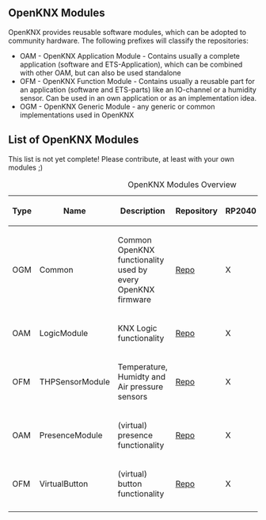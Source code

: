 == OpenKNX Modules ==

OpenKNX provides reusable software modules, which can be adopted to community hardware.
The following prefixes will classify the repositories:

* OAM - OpenKNX Application Module - Contains usually a complete application (software and ETS-Application), which can be combined with other OAM, but can also be used standalone
* OFM - OpenKNX Function Module - Contains usually a reusable part for an application (software and ETS-parts) like an IO-channel or a humidity sensor. Can be used in an own application or as an implementation idea.
* OGM - OpenKNX Generic Module - any generic or common implementations used in OpenKNX

== List of OpenKNX Modules ==

This list is not yet complete! Please contribute, at least with your own modules ;)

{| class="wikitable" style="margin:auto"
|+ OpenKNX Modules Overview
|-
! Type !! Name !! Description !! Repository !! RP2040 !! SAMD21 !! HAL !! State
|-
| OGM || Common || Common OpenKNX functionality used by every OpenKNX firmware || [https://github.com/OpenKNX/OGM-Common Repo] || X || X || N/A || Prod.
|-
| OAM || LogicModule || KNX Logic functionality || [https://github.com/OpenKNX/OAM-LogicModule Repo] || X || X || N/A || Prod.
|-
| OFM || THPSensorModule || Temperature, Humidty and Air pressure sensors || [https://github.com/OpenKNX/OFM-THPSensorModule Repo] || X || - || X || Alpha
|-
| OAM || PresenceModule || (virtual) presence functionality || [https://github.com/OpenKNX/OAM-PresenceModule Repo] || X || ? || ? || Prod.
|-
| OFM || VirtualButton || (virtual) button functionality || [https://github.com/OpenKNX/OFM-VirtualButton Repo] || X || ? || ? || Prod.
|-
|}